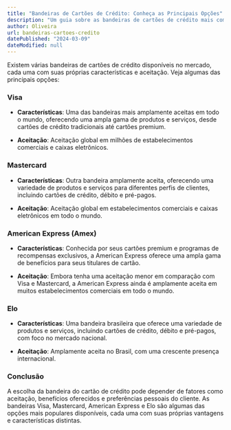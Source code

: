 ```yaml
---
title: "Bandeiras de Cartões de Crédito: Conheça as Principais Opções"
description: "Um guia sobre as bandeiras de cartões de crédito mais comuns, destacando suas características e aceitação no mercado."
author: Oliveira
url: bandeiras-cartoes-credito
datePublished: "2024-03-09"
dateModified: null
---
```


Existem várias bandeiras de cartões de crédito disponíveis no mercado, cada uma com suas próprias características e aceitação. Veja algumas das principais opções:

### Visa

- **Características**: Uma das bandeiras mais amplamente aceitas em todo o mundo, oferecendo uma ampla gama de produtos e serviços, desde cartões de crédito tradicionais até cartões premium.

- **Aceitação**: Aceitação global em milhões de estabelecimentos comerciais e caixas eletrônicos.

### Mastercard

- **Características**: Outra bandeira amplamente aceita, oferecendo uma variedade de produtos e serviços para diferentes perfis de clientes, incluindo cartões de crédito, débito e pré-pagos.

- **Aceitação**: Aceitação global em estabelecimentos comerciais e caixas eletrônicos em todo o mundo.

### American Express (Amex)

- **Características**: Conhecida por seus cartões premium e programas de recompensas exclusivos, a American Express oferece uma ampla gama de benefícios para seus titulares de cartão.

- **Aceitação**: Embora tenha uma aceitação menor em comparação com Visa e Mastercard, a American Express ainda é amplamente aceita em muitos estabelecimentos comerciais em todo o mundo.

### Elo

- **Características**: Uma bandeira brasileira que oferece uma variedade de produtos e serviços, incluindo cartões de crédito, débito e pré-pagos, com foco no mercado nacional.

- **Aceitação**: Amplamente aceita no Brasil, com uma crescente presença internacional.

### Conclusão

A escolha da bandeira do cartão de crédito pode depender de fatores como aceitação, benefícios oferecidos e preferências pessoais do cliente. As bandeiras Visa, Mastercard, American Express e Elo são algumas das opções mais populares disponíveis, cada uma com suas próprias vantagens e características distintas.
